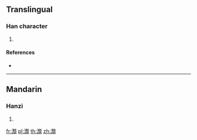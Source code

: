 {{character info/new}}
==Translingual==

===Han character===
{{Han char|rn=85|rad=水|as=16|sn=19|four=31186|canj=EHUC,XEHUC|ids=⿰氵頽}}

# {{defn|Han|sort=水16}}

====References====
* {{Han ref|kx=0660.210|dkj=18673|dj=1070.150|hdz=31784.050|uh=7029|ud=28713|bh=F264|bd=62052}}

----

==Mandarin==

===Hanzi===
{{cmn-hanzi|pin=[[duì]] ([[dui4]])|wg=tui<sup>4</sup>}}

# {{defn|lang=cmn|sort=水16}}

[[fr:瀩]]
[[pl:瀩]]
[[th:瀩]]
[[zh:瀩]]